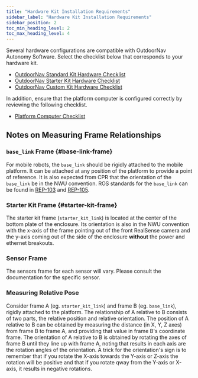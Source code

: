 ---
title: "Hardware Kit Installation Requirements"
sidebar_label: "Hardware Kit Installation Requirements"
sidebar_position: 2
toc_min_heading_level: 2
toc_max_heading_level: 4
---

Several hardware configurations are compatible with OutdoorNav Autonomy Software.
Select the checklist below that corresponds to your hardware kit.

- [OutdoorNav Standard Kit Hardware Checklist](/docs_outdoornav_user_manual/integration_requirements/hardware_integration_requirements/standard_kit_hardware_checklist)
- [OutdoorNav Starter Kit Hardware Checklist](/docs_outdoornav_user_manual/integration_requirements/hardware_integration_requirements/starter_kit_hardware_checklist)
- [OutdoorNav Custom Kit Hardware Checklist](/docs_outdoornav_user_manual/integration_requirements/hardware_integration_requirements/custom_kit_hardware_checklist)

In addition, ensure that the platform computer is configured correctly by reviewing the following checklist.

- [Platform Computer Checklist](/docs_outdoornav_user_manual/integration_requirements/hardware_integration_requirements/platform_computer_checklist)

## Notes on Measuring Frame Relationships

### `base_link` Frame  {#base-link-frame}

For mobile robots, the `base_link` should be rigidly attached to the mobile platform. It can be attached at
any position of the platform to provide a point of reference. It is also expected from CPR that the orientation
of the `base_link` be in the NWU convention. ROS standards for the `base_link` can be found in
[REP-103](https://www.ros.org/reps/rep-0103.html#axis-orientation) and
[REP-105](https://www.ros.org/reps/rep-0105.html#base-link).

### Starter Kit Frame  {#starter-kit-frame}

The starter kit frame (`starter_kit_link`) is located at the center of the bottom plate of the enclosure.
Its orientation is also in the NWU convention with the x-axis of the frame pointing out of the front
RealSense camera and the y-axis coming out of the side of the enclosure **without** the power and ethernet breakouts.

### Sensor Frame

The sensors frame for each sensor will vary. Please consult the documentation for the specific sensor.

### Measuring Relative Pose

Consider frame A (eg. `starter_kit_link`) and frame B (eg. `base_link`), rigidly attached to the platform.
The relationship of A relative to B consists of two parts, the relative position and relative orientation.
The position of A relative to B can be obtained by measuring the distance (in X, Y, Z axes) from frame B to
frame A, and providing that value in frame B's coordinate frame. The orientation of A relative to B is obtained
by rotating the axes of frame B until they line up with frame A, noting that results in each axis are the
rotation angles of the orientation. A trick for the orientation's sign is to remember that if you rotate the
X-axis towards the Y-axis or Z-axis the rotation will be positive and that if you rotate qway from the
Y-axis or X-axis, it results in negative rotations.
